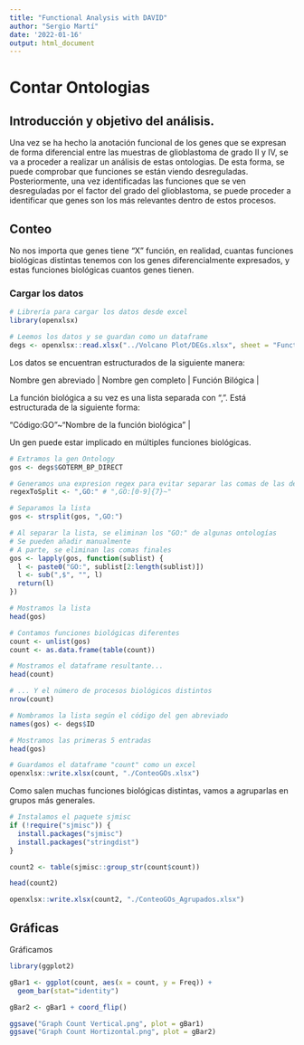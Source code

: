 ```yaml
---
title: "Functional Analysis with DAVID"
author: "Sergio Martí"
date: '2022-01-16'
output: html_document
---
```


# Contar Ontologias

## Introducción y objetivo del análisis.

Una vez se ha hecho la anotación funcional de los genes que se expresan de forma diferencial entre las muestras de glioblastoma de grado II y IV, se va a proceder a realizar un análisis de estas ontologias. De esta forma, se puede comprobar que funciones se están viendo desreguladas.
Posteriormente, una vez identificadas las funciones que se ven desreguladas por el factor del grado del glioblastoma, se puede proceder a identificar que genes son los más relevantes dentro de estos procesos.

## Conteo

No nos importa que genes tiene "X" función, en realidad, cuantas funciones biológicas distintas tenemos con los genes diferencialmente expresados, y estas funciones biológicas cuantos genes tienen. 

### Cargar los datos

```r
# Librería para cargar los datos desde excel
library(openxlsx)

# Leemos los datos y se guardan como un dataframe
degs <- openxlsx::read.xlsx("../Volcano Plot/DEGs.xlsx", sheet = "Functional Analysis log2FC > 2")
```

Los datos se encuentran estructurados de la siguiente manera:

| Nombre gen abreviado | Nombre gen completo | Función Bilógica |

La función biológica a su vez es una lista separada con ",". Está estructurada de la siguiente forma:

| "Código:GO"~"Nombre de la función biológica" | 

Un gen puede estar implicado en múltiples funciones biológicas.

```r
# Extramos la gen Ontology
gos <- degs$GOTERM_BP_DIRECT

# Generamos una expresion regex para evitar separar las comas de las descripciones de las funciones biológicas
regexToSplit <- ",GO:" # ",GO:[0-9]{7}~" 

# Separamos la lista
gos <- strsplit(gos, ",GO:")

# Al separar la lista, se eliminan los "GO:" de algunas ontologías
# Se pueden añadir manualmente
# A parte, se eliminan las comas finales
gos <- lapply(gos, function(sublist) {
  l <- paste0("GO:", sublist[2:length(sublist)])
  l <- sub(",$", "", l)
  return(l)
})

# Mostramos la lista
head(gos)

# Contamos funciones biológicas diferentes
count <- unlist(gos)
count <- as.data.frame(table(count))

# Mostramos el dataframe resultante...
head(count)

# ... Y el número de procesos biológicos distintos 
nrow(count)

# Nombramos la lista según el código del gen abreviado
names(gos) <- degs$ID

# Mostramos las primeras 5 entradas
head(gos)

# Guardamos el dataframe "count" como un excel
openxlsx::write.xlsx(count, "./ConteoGOs.xlsx")
```

Como salen muchas funciones biológicas distintas, vamos a agruparlas en grupos más generales.

```r
# Instalamos el paquete sjmisc
if (!require("sjmisc")) {
  install.packages("sjmisc")
  install.packages("stringdist")
}

count2 <- table(sjmisc::group_str(count$count))

head(count2)

openxlsx::write.xlsx(count2, "./ConteoGOs_Agrupados.xlsx")
```

## Gráficas

Gráficamos

```r
library(ggplot2)

gBar1 <- ggplot(count, aes(x = count, y = Freq)) + 
  geom_bar(stat="identity")

gBar2 <- gBar1 + coord_flip()

ggsave("Graph Count Vertical.png", plot = gBar1)
ggsave("Graph Count Hortizontal.png", plot = gBar2)
```

